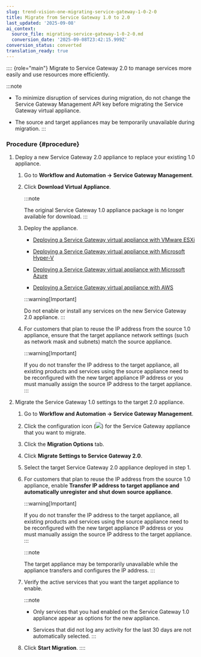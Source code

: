 ```yaml
---
slug: trend-vision-one-migrating-service-gateway-1-0-2-0
title: Migrate from Service Gateway 1.0 to 2.0
last_updated: '2025-09-08'
ai_context:
  source_file: migrating-service-gateway-1-0-2-0.md
  conversion_date: '2025-09-08T23:42:15.999Z'
conversion_status: converted
translation_ready: true
---
```


:::: {role="main"}
Migrate to Service Gateway 2.0 to manage services more easily and use resources more efficiently.

:::note

- To minimize disruption of services during migration, do not change the Service Gateway Management API key before migrating the Service Gateway virtual appliance.

- The source and target appliances may be temporarily unavailable during migration.
:::

### Procedure {#procedure}

1.  Deploy a new Service Gateway 2.0 appliance to replace your existing 1.0 appliance.

    1.  Go to **Workflow and Automation → Service Gateway Management**.

    2.  Click **Download Virtual Appliance**.

        :::note

        The original Service Gateway 1.0 appliance package is no longer available for download.
        :::

    3.  Deploy the appliance.

        - [Deploying a Service Gateway virtual appliance with VMware ESXi](sg-virtual-app-vmware-esxi.mdx)

        - [Deploying a Service Gateway virtual appliance with Microsoft Hyper-V](deploy-virtual-appliance-ms-hyper-v.mdx)

        - [Deploying a Service Gateway virtual appliance with Microsoft Azure](service-gateway-azure.mdx)

        - [Deploying a Service Gateway virtual appliance with AWS](deploy-service-gateway-aws.mdx)

        :::warning[Important]

        Do not enable or install any services on the new Service Gateway 2.0 appliance.
        :::

    4.  For customers that plan to reuse the IP address from the source 1.0 appliance, ensure that the target appliance network settings (such as network mask and subnets) match the source appliance.

        :::warning[Important]

        If you do not transfer the IP address to the target appliance, all existing products and services using the source appliance need to be reconfigured with the new target appliance IP address or you must manually assign the source IP address to the target appliance.
        :::

2.  Migrate the Service Gateway 1.0 settings to the target 2.0 appliance.

    1.  Go to **Workflow and Automation → Service Gateway Management**.

    2.  Click the configuration icon (![](/images/configure=GUID-657DB993-ADC7-4DEC-8C62-C8739D74760E.webp)) for the Service Gateway appliance that you want to migrate.

    3.  Click the **Migration Options** tab.

    4.  Click **Migrate Settings to Service Gateway 2.0**.

    5.  Select the target Service Gateway 2.0 appliance deployed in step 1.

    6.  For customers that plan to reuse the IP address from the source 1.0 appliance, enable **Transfer IP address to target appliance and automatically unregister and shut down source appliance**.

        :::warning[Important]

        If you do not transfer the IP address to the target appliance, all existing products and services using the source appliance need to be reconfigured with the new target appliance IP address or you must manually assign the source IP address to the target appliance.
        :::

        :::note

        The target appliance may be temporarily unavailable while the appliance transfers and configures the IP address.
        :::

    7.  Verify the active services that you want the target appliance to enable.

        :::note

        - Only services that you had enabled on the Service Gateway 1.0 appliance appear as options for the new appliance.

        - Services that did not log any activity for the last 30 days are not automatically selected.
        :::

    8.  Click **Start Migration**.
::::
